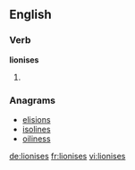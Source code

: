 ==English==

===Verb===
'''lionises'''

# {{third-person singular of|lionise}}

===Anagrams===
* [[elisions#English|elisions]]
* [[isolines#English|isolines]]
* [[oiliness#English|oiliness]]

[[de:lionises]]
[[fr:lionises]]
[[vi:lionises]]